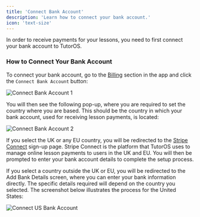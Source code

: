 ```yaml
---
title: 'Connect Bank Account'
description: 'Learn how to connect your bank account.'
icon: 'text-size'
---
```


In order to receive payments for your lessons, you need to first connect your bank account to TutorOS.

### How to Connect Your Bank Account

To connect your bank account, go to the [Billing](https://platform.tutoros.app/billing) section in the app and click the `Connect Bank Account` button:

![Connect Bank Account 1](/images/connect-bank-account-1.png)

You will then see the following pop-up, where you are required to set the country where you are based. This should be the country in which your bank account, used for receiving lesson payments, is located:

![Connect Bank Account 2](/images/connect-bank-account-2.png)

If you select the UK or any EU country, you will be redirected to the [Stripe Connect](https://stripe.com/connect) sign-up page. Stripe Connect is the platform that TutorOS uses to manage online lesson payments to users in the UK and EU. You will then be prompted to enter your bank account details to complete the setup process.

If you select a country outside the UK or EU, you will be redirected to the Add Bank Details screen, where you can enter your bank information directly. The specific details required will depend on the country you selected. The screenshot below illustrates the process for the United States:

![Connect US Bank Account](/images/connect-us-bank-account.png)

